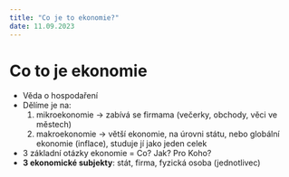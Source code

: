 ```yaml
---
title: "Co je to ekonomie?"
date: 11.09.2023
---
```


# Co to je ekonomie
- Věda o hospodaření
- Dělíme je na: 
    1. mikroekonomie -> zabívá se firmama (večerky, obchody, věci ve městech)
    2. makroekonomie -> větší ekonomie, na úrovni státu, nebo globální ekonomie (inflace), studuje jí jako jeden celek
- 3 základní otázky ekonomie = Co? Jak? Pro Koho?
- **3 ekonomické subjekty**: stát, firma, fyzická osoba (jednotlivec)